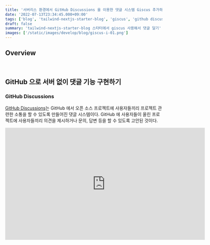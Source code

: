 ```yaml
---
title: '서버리스 환경에서 GitHub Discussions 을 이용한 댓글 시스템 Giscus 추가하기'
date: '2022-07-13T23:34:45.000+09:00'
tags: ['blog', 'tailwind-nextjs-starter-blog', 'giscus', 'github discussions', 'serverless']
draft: false
summary: 'tailwind-nextjs-starter-blog 스타터에서 giscus 사용해서 댓글 달기'
images: ['/static/images/develop/blog/giscus-i-01.png']
---
```


## Overview

<TOCInline toc={props.toc} exclude="Overview" />

<br />

## GitHub 으로 서버 없이 댓글 기능 구현하기

### GitHub Discussions

[GitHub Discussions](https://docs.github.com/en/discussions)는 GitHub 에서 오픈 소스 프로젝트에 사용자들끼리 프로젝트 관련한 소통을 할 수 있도록 만들어진 댓글 시스템이다.
GitHub 에 사용자들이 올린 프로젝트에 사용자들끼리 의견을 제시하거나 문의, 답변 등을 할 수 있도록 고안된 것이다.

<p align={'center'}>
    <iframe
        width="640"
        height="360"
        src="https://www.youtube.com/embed/IpBw2SJkFyk"
        title="GitHub Discussions in 60 seconds"
        frameBorder="0"
        allow="accelerometer; autoplay; clipboard-write; encrypted-media; gyroscope; picture-in-picture"
        allowFullScreen
    />
</p>

<br />

### GitHub Issues 를 활용한 댓글 시스템 - utterances

사실 **GitHub Discussions** 가 나오기 이전에 **GitHub Issues** 가 먼저 나왔다.
말 그대로 깃허브에 올라온 프로젝트에 대해 버그 혹은 의존 모듈의 업데이트 등으로 인한 이슈 등을 제보하거나 해결 방법을 물어보기 위해 사용되어왔다.
프로젝트의 owner 나 collaborator 들이 답변을 달거나 이슈를 수정해서 올리기도 하고 다른 사용자들끼리 서로 의견을 나누기도 한다.

그런데 **GitHub Issues**를 이용해서 댓글 시스템을 고안한 서비스가 있다. 바로 [utterances](https://utteranc.es/)다.
**utterances**는 GitHub 을 통해 배포된 프로젝트의 Issues 를 연동해서 해당 프로젝트에 댓글을 달 수 있게 개발되었다.

GitHub 입장에서 의도와 다르게 쓰이는 utterances 에 대해 안좋게 볼 수도 있을 것 같은데, 다행히 오픈소스의 선구자답게 그렇지는 않았던 것 같다.
그리고 여기서 발전된 것인지는 모르겠으나 2020년에 Issues 에서 더 확장된 Discussions 가 나오게 된 것이다.

<br />

### GitHub Discussions 를 활용한 댓글 시스템 - Giscus

[giscus](https://giscus.app/ko)는 사이트에 들어가보아도 알 수 있듯이 위에서 언급한 utterances 에서 큰 영감을 받았다고한다.
그래서인지 소개 화면마저도 상당히 비슷한 것 같다.
나중에 개발되어서인지 기능이나 내용적으로 조금 추가된 부분이 있는 것 같지만, 얼핏 보면 아이콘 외엔 같은 사이트가 아닌가 싶을 만큼 비슷하다.

![Giscus](/static/images/develop/blog/giscus-i-01.png)

개발자들이 가장 관심을 가질 것 같은 내용으로는 비용이 무료이고 DB 가 따로 필요 없다는 점이다.
다만, 미리 알아두어야 할 점은 공개저장소여야 한다는 것이다. 당연한 얘기겠지만 private 이라면 방문자들이 discussion 내용을 볼 수 없다고 한다.

<br />

## tailwind-nextjs-starter-blog 에서 giscus 사용하기

이번 포스팅은 현재 내가 사용하고 있는 [tailwind-nextjs-starter-blog](https://github.com/timlrx/tailwind-nextjs-starter-blog) 스타터 템플릿에서
giscus 를 적용하는 방법에 대해서 소개하려 한다.

블로그 개발기에서 간략하게 소개했지만 쉽고 구성도 알차게 준비되어 있어서 나중에 다시 한번 **tailwind-nextjs-starter-blog** 에 대해 제대로 글을 작성해 볼 예정이다.

<details>
    <summary>**🧀Cheesepaninim 블로그 개발기**</summary>
    1. [블로그 개발기(1)](https://cheesepaninim.vercel.app/blog/develop/blog/init-01) 2. [블로그 개발기(2)](https://cheesepaninim.vercel.app/blog/develop/blog/init-02)
    3. [블로그 개발기(3)](https://cheesepaninim.vercel.app/blog/develop/blog/init-03) 4. [블로그 개발기(4)](https://cheesepaninim.vercel.app/blog/develop/blog/init-04)
</details>

<br />

어쨌든, 이 템플릿에서는 이미 기본 세팅이 되어있어서 간단히 사용이 가능하다.

<br />

### 저장소(repository) 설정하기

우선 저장소에 대한 몇 가지 설정을 해야한다.

1. **공개저장소(public)**

    이미 public repository라면 상관 없지만 private 이라면 바꾸어야 한다.
    github 사이트에서 해당 repository 로 들어가서 **Settings** > **General** 화면에서 맨 아래 **Danger Zone** 이 있다.

    ![set GitHub repository public](/static/images/develop/blog/giscus-i-repo-01.png)

    여기에서 Change visibility 를 누르면 make public 으로 공개 저장소로 전환이 가능하다.

2. **giscus App 설치**

    App 설치라고는 했지만 프로젝트에 무언가를 직접 설치하고 세팅을하는 그런 번거로운 작업은 아니다.

    ![install(configure) giscus app](/static/images/develop/blog/giscus-i-repo-02.png)

    https://github.com/apps/giscus 로 접속해서 **Configure** 만 누르고 어떤 Repository 에 접근 가능하게 할지만 선택, 저장하면 된다.
    나는 **Only select repositories** 를 선택해서 블로그 repository 를 선택했다.

3. **Discussions 기능 활성화**

    공개 저장소 변경과 마찬가지로 GitHub 에서 블로그 repository 로 접근 후 **Settings** > **General** 화면에서 중간쯤 **Features** 가 있는데
    **Discussions** 체크박스에 체크만 해주면 된다.

    ![activate GitHub Discussions](/static/images/develop/blog/giscus-i-repo-03.png)

여기까지 진행하면 저장소 설정은 끝이다.

### Giscus 활성화

저장소 세팅이 끝났다면 여기서는 더 간단하다.
[giscus 홈페이지](https://giscus.app/ko)로 들어가서 **설정** 을 원하는대로 해주면 된다.

저장소 입력란에는 아래 이미지와 같이 _**사용자이름/저장소이름**_ 을 적으면 로딩바가 잠시 돌다가 통과 문구가 나온다.
혹시 통과되지 않았다면 [저장소 세팅](https://cheesepaninim.vercel.app/blog/develop/blog/dev-giscus#저장소repository-설정하기)을 다시 확인해보아야 한다.

![Giscus check repository](/static/images/develop/blog/giscus-i-02.png)

나는 Category 는 **General** 로, 테마는 **light** 로 했다.
설정 값 들을 선택하고 나면 아래에 giscus 활성화의 `script`에 값 들이 들어가 있는 것을 확인할 수 있다.

![enable Giscus with giscus src](/static/images/develop/blog/giscus-i-03.png)

### tailwind-nextjs-starter-blog 의 Giscus

앞서 tailwind-nextjs-starter-blog 에서는 이미 준비가 다 되어있다고 얘기했는데
템플릿에서 따로 손을 대지 않았다면 두 가지만 하면 된다.

1. `siteMetadata.js` 파일을 열어서 comment 의 provider 를 'giscus' 로 한다.

    ```javascript
    const siteMetadata = {
        ...
        comment: {
            provider: 'giscus',
            ...
        },
    }
    ```

2. `siteMetaData.js` 에서 좀 전에 입력한 provider 아래에 `giscusConfig`를 보면 env 에서 repo 정보 등을 가져오고 있다.
   `.env` 파일을 만들어서 [Giscus 활성화](https://cheesepaninim.vercel.app/blog/develop/blog/dev-giscus#Giscus 활성화) 의 script 에서 받은 값 들을 입력하면 된다.
   여기서도 템플릿이 미리 준비해둔 `.env.example` 파일을 복사해서 `.env` 로 만들고 값을 넣어주기만 하면 된다.

![Comments with GitHub Discussions](/static/images/develop/blog/giscus.png)

그리고 배포하면 아래와 같이 💎Giscus 를 통해 댓글을 입력하고 볼 수 있다.🎉🎊✨

<br />

📌 참고로 .env 파일을 통해 값을 추가했지만 vercel 혹은 netlify 와 같은 사이트를 이용해서 배포를 한다면
해당 사이트에서 배포 설정에 environment values 를 추가해주어야 한다.
